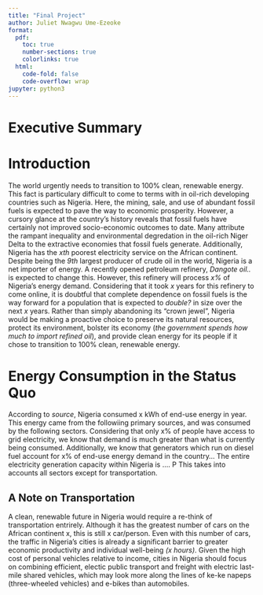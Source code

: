 ```yaml
---
title: "Final Project"
author: Juliet Nwagwu Ume-Ezeoke
format:
  pdf:
    toc: true
    number-sections: true
    colorlinks: true
  html:
    code-fold: false
    code-overflow: wrap
jupyter: python3
---
```


# Executive Summary 


# Introduction 
The world urgently needs to transition to 100% clean, renewable energy. This fact is particulary difficult to come to terms with in oil-rich developing countries such as Nigeria. Here, the mining, sale, and use of abundant fossil fuels is expected to pave the way to economic prosperity. However, a cursory glance at the country's history reveals that fossil fuels have certainly not improved socio-economic outcomes to date. Many attribute the rampant inequality and environmental degredation in the oil-rich Niger Delta to the extractive economies that fossil fuels generate. Additionally, Nigeria has the *xth* poorest electricity service on the African continent. Despite being the *9th* largest producer of crude oil in the world, Nigeria is a net importer of energy. A recently opened petroleum refinery, *Dangote oil..* is expected to change this. However, this refinery will process  *x%* of Nigeria's energy demand. Considering that it took *x* years for this refinery to come online, it is doubtful that complete dependence on fossil fuels is the way forward for a population that is expected to *double?* in size over the next *x* years. Rather than simply abandoning its "crown jewel", Nigeria would be making a proactive choice to preserve its natural resources, protect its environment, bolster its economy (*the government spends how much to import refined oil*), and provide clean energy for its people if it chose to transition to 100% clean, renewable energy.

# Energy Consumption in the Status Quo 
According to *source*, Nigeria consumed x kWh of end-use energy in year. This energy came from the followiing primary sources, and was consumed by the following sectors. Considering that only x% of people have access to grid electricity, we know that demand is much greater than what is currently being consumed. Additionally, we know that generators which run on diesel fuel account for x% of end-use energy demand in the country... The entire electricity generation capacity within Nigeria is .... P This takes into accounts all sectors except for transportation. 

##  A Note on Transportation 
A clean, renewable future in Nigeria would require a re-think of transportation entrirely. Although it has the greatest number of cars on the African continent x, this is still x car/person. Even with this number of cars, the traffic in Nigeria's cities is already a significant barrier to greater economic productivity and individual well-being *(x hours)*. Given the high cost of personal vehicles relative to income, cities in Nigeria should focus on combining efficient, electic public transport and freight with electric last-mile shared vehicles, which may look more along the lines of ke-ke napeps (three-wheeled vehicles) and e-bikes than automobiles. 